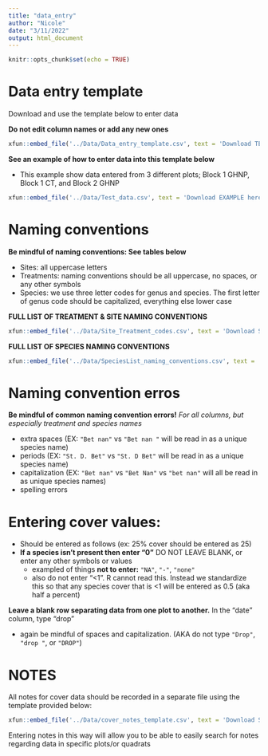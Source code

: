 ```yaml
---
title: "data_entry"
author: "Nicole"
date: "3/11/2022"
output: html_document
---
```


```r
knitr::opts_chunk$set(echo = TRUE)
```

# Data entry template

Download and use the template below to enter data 

**Do not edit column names or add any new ones**  
```r
xfun::embed_file('../Data/Data_entry_template.csv', text = 'Download TEMPLATE here')
``` 

  **See an example of how to enter data into this template below**
  
  - This example show data entered from 3 different plots; Block 1 GHNP, Block 1 CT, and Block 2 GHNP  
```r
xfun::embed_file('../Data/Test_data.csv', text = 'Download EXAMPLE here')
``` 

# Naming conventions
**Be mindful of naming conventions: See tables below** 

- Sites: all uppercase letters 
- Treatments: naming conventions should be all uppercase, no spaces, or any other symbols
- Species: we use three letter codes for genus and species. The first letter of genus code should be capitalized, everything else lower case

**FULL LIST OF TREATMENT & SITE NAMING CONVENTIONS**  
```r
xfun::embed_file('../Data/Site_Treatment_codes.csv', text = 'Download SITE/TREATMENT LIST here')
``` 

**FULL LIST OF SPECIES NAMING CONVENTIONS**  
```r
xfun::embed_file('../Data/SpeciesList_naming_conventions.csv', text = 'Download SPECIES LIST here')
```

# Naming convention erros 
**Be mindful of common naming convention errors!**
*For all columns, but especially treatment and species names*

- extra spaces (EX: `"Bet nan"` vs `"Bet nan "` will be read in as a unique species name)
- periods (EX: `"St. D. Bet"` vs `"St. D Bet"` will be read in as a unique species name)
- capitalization (EX: `"Bet nan"` vs `"Bet Nan"` vs `"bet nan"` will all be read in as unique species names)
- spelling errors

# Entering cover values: 

- Should be entered as follows (ex: 25% cover should be entered as 25)
- **If a species isn't present then enter "0"** DO NOT LEAVE BLANK, or enter any other symbols or values
  - exampled of things **not to enter:** `"NA"`, `"-"`, `"none"`
  - also do not enter "<1". R cannot read this. Instead we standardize this so that any species cover that is <1 will be entered as 0.5 (aka half a percent)

**Leave a blank row separating data from one plot to another.** In the "date" column, type "drop"

- again be mindful of spaces and capitalization. (AKA do not type `"Drop"`, `"drop "`, or `"DROP"`)

# NOTES

All notes for cover data should be recorded in a separate file using the template provided below:  
```r
xfun::embed_file('../Data/cover_notes_template.csv', text = 'Download SPECIES LIST here')
```  

Entering notes in this way will allow you to be able to easily search for notes regarding data in specific plots/or quadrats



